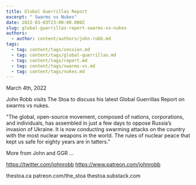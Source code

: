 ```yaml
---
title: Global Guerrillas Report
excerpt: " Swarms vs Nukes"
date: 2022-03-03T23:00:00.000Z
slug: global-guerrillas-report-swarms-vs-nukes
authors:
  - author: content/authors/john-robb.md
tags:
  - tag: content/tags/session.md
  - tag: content/tags/global-guerrillas.md
  - tag: content/tags/report.md
  - tag: content/tags/swarms-vs.md
  - tag: content/tags/nukes.md
---
```


March 4th, 2022

John Robb visits The Stoa to discuss his latest Global Guerrillas Report on swarms vs nukes.

"The global, open-source movement, composed of nations, corporations, and individuals, has assembled in just a few days to oppose Russia’s invasion of Ukraine. It is now conducting swarming attacks on the country with the most nuclear weapons in the world. The rules of nuclear peace that kept us safe for eighty years are in tatters."

More from John and GGR ...

https://twitter.com/johnrobb
https://www.patreon.com/johnrobb

thestoa.ca
patreon.com/the_stoa
thestoa.substack.com
